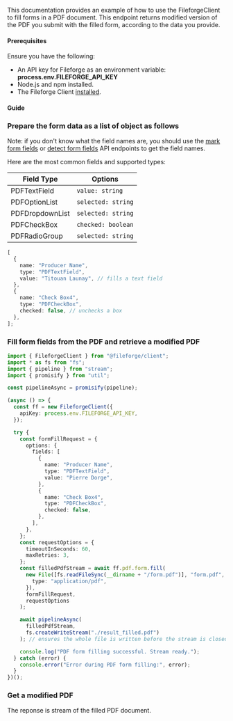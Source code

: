 This documentation provides an example of how to use the FileforgeClient to fill forms in a PDF document.
This endpoint returns modified version of the PDF you submit with the filled form, according to the data you provide.

#### Prerequisites

Ensure you have the following:

- An API key for Fileforge as an environment variable: **process.env.FILEFORGE_API_KEY**
- Node.js and npm installed.
- The Fileforge Client [installed](/getting-started/general/authentication).

#### Guide

<Steps>

### Prepare the form data as a list of object as follows

Note: if you don't know what the field names are, you should use the [mark form fields](/help_center/pdf-forms/mark) or [detect form fields](/help_center/pdf-forms/fill) API endpoints to get the field names.

Here are the most common fields and supported types:

| Field Type      | Options            |
| --------------- | ------------------ |
| PDFTextField    | `value: string`    |
| PDFOptionList   | `selected: string` |
| PDFDropdownList | `selected: string` |
| PDFCheckBox     | `checked: boolean` |
| PDFRadioGroup   | `selected: string` |

```typescript
[
  {
    name: "Producer Name",
    type: "PDFTextField",
    value: "Titouan Launay", // fills a text field
  },
  {
    name: "Check Box4",
    type: "PDFCheckBox",
    checked: false, // unchecks a box
  },
];
```

### Fill form fields from the PDF and retrieve a modified PDF

```typescript
import { FileforgeClient } from "@fileforge/client";
import * as fs from "fs";
import { pipeline } from "stream";
import { promisify } from "util";

const pipelineAsync = promisify(pipeline);

(async () => {
  const ff = new FileforgeClient({
    apiKey: process.env.FILEFORGE_API_KEY,
  });

  try {
    const formFillRequest = {
      options: {
        fields: [
          {
            name: "Producer Name",
            type: "PDFTextField",
            value: "Pierre Dorge",
          },
          {
            name: "Check Box4",
            type: "PDFCheckBox",
            checked: false,
          },
        ],
      },
    };
    const requestOptions = {
      timeoutInSeconds: 60,
      maxRetries: 3,
    };
    const filledPdfStream = await ff.pdf.form.fill(
      new File([fs.readFileSync(__dirname + "/form.pdf")], "form.pdf", {
        type: "application/pdf",
      }),
      formFillRequest,
      requestOptions
    );

    await pipelineAsync(
      filledPdfStream,
      fs.createWriteStream("./result_filled.pdf")
    ); // ensures the whole file is written before the stream is closed

    console.log("PDF form filling successful. Stream ready.");
  } catch (error) {
    console.error("Error during PDF form filling:", error);
  }
})();
```

### Get a modified PDF

The reponse is stream of the filled PDF document.

</Steps>
